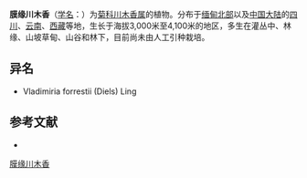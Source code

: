 {{Speciesbox
| name = 膜缘川木香
| status = 
| status_system = 
| image =
| genus = Dolomiaea
| species = forrestii
| authority = (Diels) Shih
}}

'''膜缘川木香'''（[[学名|学名]]：{{lang|la|''Dolomiaea forrestii''}}）为[[菊科|菊科]][[川木香属|川木香属]]的植物。分布于[[缅甸北部|缅甸北部]]以及[[中国大陆|中国大陆]]的[[四川|四川]]、[[云南|云南]]、[[西藏|西藏]]等地，生长于海拔3,000米至4,100米的地区，多生在灌丛中、林缘、山坡草甸、山谷和林下，目前尚未由人工引种栽培。

== 异名 ==
* Vladimiria forrestii (Diels) Ling

== 参考文献 ==
<div class="references-small">
* {{cite web| url =http://www.bioinfo.cn/db05/KmzwSpecies.php?action=view&id=4707| title =膜缘川木香| work =《中国高等植物数据库全库》| publisher =中国科学院微生物研究所| author =昆明植物研究所| accessdate =2009-02-25| deadurl =yes| archiveurl =https://web.archive.org/web/20160305071708/http://www.bioinfo.cn/db05/KmzwSpecies.php?action=view&id=4707| archivedate =2016-03-05}}
</div>
{{Taxonbar|from=Q15231399}}

[[Category:川木香属|膜缘川木香]]


{{植物小作品}}